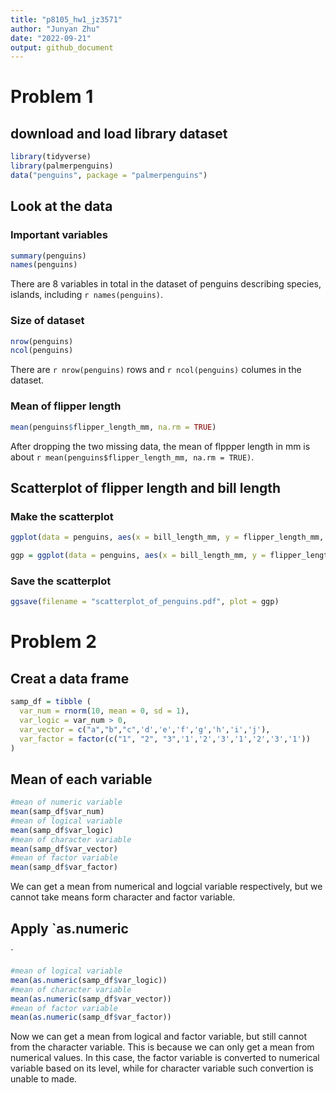 ```yaml
---
title: "p8105_hw1_jz3571"
author: "Junyan Zhu"
date: "2022-09-21"
output: github_document
---
```


# Problem 1 

## download and load library dataset

```r
library(tidyverse)
library(palmerpenguins)
data("penguins", package = "palmerpenguins")
```

## Look at the data

### Important variables
```r
summary(penguins)
names(penguins)
```

There are 8 variables in total in the dataset of penguins describing species, islands, including `r names(penguins)`.

### Size of dataset
```r
nrow(penguins)
ncol(penguins)
```

There are `r nrow(penguins)` rows and `r ncol(penguins)` columes in the dataset.

### Mean of flipper length

```r
mean(penguins$flipper_length_mm, na.rm = TRUE)
```

After dropping the two missing data, the mean of flppper length in mm is about `r mean(penguins$flipper_length_mm, na.rm = TRUE)`.

## Scatterplot of flipper length and bill length

### Make the scatterplot

```r
ggplot(data = penguins, aes(x = bill_length_mm, y = flipper_length_mm, color = species)) + geom_point()

ggp = ggplot(data = penguins, aes(x = bill_length_mm, y = flipper_length_mm, color = species)) + geom_point()
```

### Save the scatterplot


```r
ggsave(filename = "scatterplot_of_penguins.pdf", plot = ggp)
```

# Problem 2

## Creat a data frame

```r
samp_df = tibble (
  var_num = rnorm(10, mean = 0, sd = 1),
  var_logic = var_num > 0,
  var_vector = c("a","b","c",'d','e','f','g','h','i','j'),
  var_factor = factor(c("1", "2", "3",'1','2','3','1','2','3','1'))
)
```

## Mean of each variable

```r
#mean of numeric variable
mean(samp_df$var_num)
#mean of logical variable
mean(samp_df$var_logic)
#mean of character variable
mean(samp_df$var_vector)
#mean of factor variable
mean(samp_df$var_factor)
```

We can get a mean from numerical and logcial variable respectively, but we cannot take means form character and factor variable.

## Apply `as.numeric

`
```r
#mean of logical variable
mean(as.numeric(samp_df$var_logic))
#mean of character variable
mean(as.numeric(samp_df$var_vector))
#mean of factor variable
mean(as.numeric(samp_df$var_factor))
```

Now we can get a mean from logical and factor variable, but still cannot from the character variable. This is because we can only get a mean from numerical values. In this case, the factor variable is converted to numerical variable based on its level, while for character variable such convertion is unable to made.

